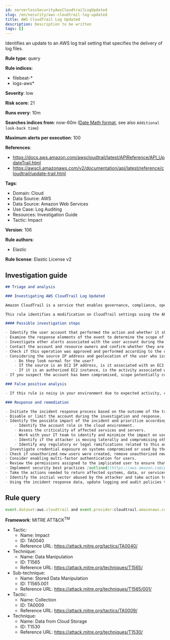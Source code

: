 ```yaml
---
id: serverlessSecurityAwsCloudtrailLogUpdated
slug: /en/security/aws-cloudtrail-log-updated
title: AWS CloudTrail Log Updated
description: Description to be written
tags: []
---
```


<div id="aws-cloudtrail-log-updated"></div>

Identifies an update to an AWS log trail setting that specifies the delivery of log files.

**Rule type**: query

**Rule indices**: 

* filebeat-*
* logs-aws*

**Severity**: low

**Risk score**: 21

**Runs every**: 10m

**Searches indices from**: now-60m ([Date Math format](((ref))/common-options.html#date-math), see also <DocLink id="serverlessSecurityRulesUiCreate" section="set-the-rules-schedule">`Additional look-back time`</DocLink>)

**Maximum alerts per execution**: 100

**References**: 

* https://docs.aws.amazon.com/awscloudtrail/latest/APIReference/API_UpdateTrail.html
* https://awscli.amazonaws.com/v2/documentation/api/latest/reference/cloudtrail/update-trail.html

**Tags**: 

* Domain: Cloud
* Data Source: AWS
* Data Source: Amazon Web Services
* Use Case: Log Auditing
* Resources: Investigation Guide
* Tactic: Impact

**Version**: 106

**Rule authors**: 

* Elastic

**Rule license**: Elastic License v2

## Investigation guide

```markdown
## Triage and analysis

### Investigating AWS CloudTrail Log Updated

Amazon CloudTrail is a service that enables governance, compliance, operational auditing, and risk auditing of your Amazon Web Services account. With CloudTrail, you can log, continuously monitor, and retain account activity related to actions across your Amazon Web Services infrastructure. CloudTrail provides event history of your Amazon Web Services account activity, including actions taken through the Amazon Management Console, Amazon SDKs, command line tools, and other Amazon Web Services services. This event history simplifies security analysis, resource change tracking, and troubleshooting.

This rule identifies a modification on CloudTrail settings using the API `UpdateTrail` action. Attackers can do this to cover their tracks and impact security monitoring that relies on this source.

#### Possible investigation steps

- Identify the user account that performed the action and whether it should perform this kind of action.
- Examine the response elements of the event to determine the scope of the changes.
- Investigate other alerts associated with the user account during the past 48 hours.
- Contact the account and resource owners and confirm whether they are aware of this activity.
- Check if this operation was approved and performed according to the organization's change management policy.
- Considering the source IP address and geolocation of the user who issued the command:
    - Do they look normal for the user?
    - If the source is an EC2 IP address, is it associated with an EC2 instance in one of your accounts or is the source IP from an EC2 instance that's not under your control?
    - If it is an authorized EC2 instance, is the activity associated with normal behavior for the instance role or roles? Are there any other alerts or signs of suspicious activity involving this instance?
- If you suspect the account has been compromised, scope potentially compromised assets by tracking servers, services, and data accessed by the account in the last 24 hours.

### False positive analysis

- If this rule is noisy in your environment due to expected activity, consider adding exceptions — preferably with a combination of user and IP address conditions.

### Response and remediation

- Initiate the incident response process based on the outcome of the triage.
- Disable or limit the account during the investigation and response.
- Identify the possible impact of the incident and prioritize accordingly; the following actions can help you gain context:
    - Identify the account role in the cloud environment.
    - Assess the criticality of affected services and servers.
    - Work with your IT team to identify and minimize the impact on users.
    - Identify if the attacker is moving laterally and compromising other accounts, servers, or services.
    - Identify any regulatory or legal ramifications related to this activity.
- Investigate credential exposure on systems compromised or used by the attacker to ensure all compromised accounts are identified. Reset passwords or delete API keys as needed to revoke the attacker's access to the environment. Work with your IT teams to minimize the impact on business operations during these actions.
- Check if unauthorized new users were created, remove unauthorized new accounts, and request password resets for other IAM users.
- Consider enabling multi-factor authentication for users.
- Review the permissions assigned to the implicated user to ensure that the least privilege principle is being followed.
- Implement security best practices [outlined](https://aws.amazon.com/premiumsupport/knowledge-center/security-best-practices/) by AWS.
- Take the actions needed to return affected systems, data, or services to their normal operational levels.
- Identify the initial vector abused by the attacker and take action to prevent reinfection via the same vector.
- Using the incident response data, update logging and audit policies to improve the mean time to detect (MTTD) and the mean time to respond (MTTR).
```

## Rule query

```js
event.dataset:aws.cloudtrail and event.provider:cloudtrail.amazonaws.com and event.action:UpdateTrail and event.outcome:success

```

**Framework**: MITRE ATT&CK<sup>TM</sup>

* Tactic:
    * Name: Impact
    * ID: TA0040
    * Reference URL: https://attack.mitre.org/tactics/TA0040/
* Technique:
    * Name: Data Manipulation
    * ID: T1565
    * Reference URL: https://attack.mitre.org/techniques/T1565/
* Sub-technique:
    * Name: Stored Data Manipulation
    * ID: T1565.001
    * Reference URL: https://attack.mitre.org/techniques/T1565/001/
* Tactic:
    * Name: Collection
    * ID: TA0009
    * Reference URL: https://attack.mitre.org/tactics/TA0009/
* Technique:
    * Name: Data from Cloud Storage
    * ID: T1530
    * Reference URL: https://attack.mitre.org/techniques/T1530/

